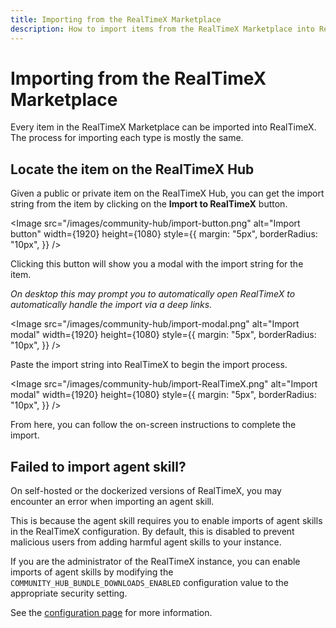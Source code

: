 ```yaml
---
title: Importing from the RealTimeX Marketplace
description: How to import items from the RealTimeX Marketplace into RealTimeX.
---
```




# Importing from the RealTimeX Marketplace

Every item in the RealTimeX Marketplace can be imported into RealTimeX. The process for importing each type is mostly the same.

## Locate the item on the RealTimeX Hub

Given a public or private item on the RealTimeX Hub, you can get the import string from the item by clicking on the **Import to RealTimeX** button.

<Image
  src="/images/community-hub/import-button.png"
  alt="Import button"
  width={1920}
  height={1080}
  style={{
    margin: "5px",
    borderRadius: "10px",
  }}
/>

Clicking this button will show you a modal with the import string for the item.

_On desktop this may prompt you to automatically open RealTimeX to automatically handle the import via a deep links._

<Image
  src="/images/community-hub/import-modal.png"
  alt="Import modal"
  width={1920}
  height={1080}
  style={{
    margin: "5px",
    borderRadius: "10px",
  }}
/>

Paste the import string into RealTimeX to begin the import process.

<Image
  src="/images/community-hub/import-RealTimeX.png"
  alt="Import modal"
  width={1920}
  height={1080}
  style={{
    margin: "5px",
    borderRadius: "10px",
  }}
/>

From here, you can follow the on-screen instructions to complete the import.

## Failed to import agent skill?

On self-hosted or the dockerized versions of RealTimeX, you may encounter an error when importing an agent skill.

This is because the agent skill requires you to enable imports of agent skills in the RealTimeX configuration. By default, this is disabled to prevent malicious users from adding harmful agent skills to your instance.

If you are the administrator of the RealTimeX instance, you can enable imports of agent skills by modifying the `COMMUNITY_HUB_BUNDLE_DOWNLOADS_ENABLED` configuration value to the appropriate security setting.

See the [configuration page](/configuration#RealTimeX-hub-agent-skills) for more information.
